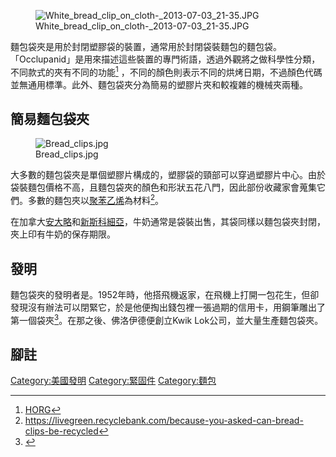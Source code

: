 [[File:White_bread_clip_on_cloth-_2013-07-03_21-35.JPG|thumbnail]]

麵包袋夾是用於封閉塑膠袋的裝置，通常用於封閉袋裝麵包的麵包袋。「Occlupanid」是用來描述這些裝置的專門術語，透過外觀將之做科學性分類，不同款式的夾有不同的功能<ref>[http://www.horg.com/horg/?page_id=921 HORG]</ref> ，不同的顏色則表示不同的烘烤日期，不過顏色代碼並無通用標準。此外、麵包袋夾分為簡易的塑膠片夾和較複雜的機械夾兩種。

== 簡易麵包袋夾 ==
[[Image:Bread_clips.jpg|thumb]]

大多數的麵包袋夾是單個塑膠片構成的，塑膠袋的頸部可以穿過塑膠片中心。由於袋裝麵包價格不高，且麵包袋夾的顏色和形狀五花八門，因此部份收藏家會蒐集它們。多數的麵包夾以[[聚苯乙烯|聚苯乙烯]]為材料<ref>https://livegreen.recyclebank.com/because-you-asked-can-bread-clips-be-recycled </ref>。

在加拿大[[安大略|安大略]]和[[新斯科細亞|新斯科細亞]]，牛奶通常是袋裝出售，其袋同樣以麵包袋夾封閉，夾上印有牛奶的保存期限。

== 發明 ==
麵包袋夾的發明者是{{link-en|佛洛伊德·帕克斯頓|Floyd Paxton}}。1952年時，他搭飛機返家，在飛機上打開一包花生，但卻發現沒有辦法可以閉緊它，於是他便掏出錢包裡一張過期的信用卡，用鋼筆雕出了第一個袋夾<ref>{{Cite web|url=http://www.bloomberg.com/news/articles/2013-03-13/twist-ties-vs-dot-plastic-clips-tiny-titans-battle-for-the-bakery-aisle|title=Twist-Ties vs. Plastic Clips: Tiny Titans Battle for the Bakery Aisle|last=Lukas|first=Paul|website=Bloomberg.com|access-date=2016-03-30}}</ref>。在那之後、佛洛伊德便創立Kwik Lok公司，並大量生產麵包袋夾。

== 腳註 ==
{{Reflist}}


[[Category:美國發明|Category:美國發明]]
[[Category:緊固件|Category:緊固件]]
[[Category:麵包|Category:麵包]]